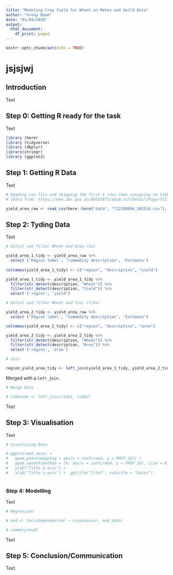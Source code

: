 ```yaml
---
title: "Modeling Crop Yield for Wheat on Meteo and Soild Data"
author: "Group Name"
date: "01/09/2020"
output:
  html_document:
    df_print: paged
---
```


```r
knitr::opts_chunk$set(echo = TRUE)
```
# jsjsjwj
## Introduction

Text\


## Step 0: Getting R ready for the task 

Text\

```r

library (here)
library (tidyverse) 
library (dbplyr)
library(stringr)
library (ggplot2)

```


## Step 1: Getting R Data

Text\

```r

# Reading csv file and skipping the first 4 rows then assigning to tibble (yield_area_raw)
# (Data from: https://www.abs.gov.au/AUSSTATS/abs@.nsf/DetailsPage/7121.02015-16?OpenDocument)

yield_area_raw <- read_csv(here::here("data", "7121DO004_201516.csv"), skip = 4)


```


## Step 2: Tyding Data

Text \

```r

# Select and filter Wheat and Area (ha)

yield_area_1_tidy <- yield_area_raw %>% 
  select ('Region label', 'Commodity description', 'Estimate')
  
colnames(yield_area_1_tidy) <- c("region", "description", "yield")

yield_area_1_tidy <- yield_area_1_tidy %>%  
  filter(str_detect(description, "Wheat")) %>% 
  filter(str_detect(description, "Yield")) %>% 
  select ('region', 'yield')

# Select and filter Wheat and Yiel (t/ha) 

yield_area_2_tidy <- yield_area_raw %>% 
  select ('Region label', 'Commodity description', 'Estimate')

colnames(yield_area_2_tidy) <- c("region", "description", "area")

yield_area_2_tidy <- yield_area_2_tidy %>%  
  filter(str_detect(description, "Wheat")) %>% 
  filter(str_detect(description, "Area")) %>% 
  select ('region', 'area')

# Join   

region_yield_area_tidy <- left_join(yield_area_1_tidy, yield_area_2_tidy)

```


Merged with a `left_join`. \


```r

# Merge Data 

# tibbname <- left_join(tibb1, tibb2)

```

Text \


## Step 3: Visualisation 

Text \


```r

# Visualising Data

# ggplot(mod_data) +
#   geom_point(mapping = aes(x = confirmed, y = PMSP_16)) +
#   geom_smooth(method = lm, aes(x = confirmed, y = PMSP_16), size = 0.5, se = FALSE) +
#   ylab("Title y-axis") +
#   xlab("Title x-axis") +  ggtitle("Titel", subtitle = "Dates")
    
```            



### Step 4: Modelling

Text \
   
```r

# Regression

# mod <- lm(independentvar ~ responsevar, mod_data)

# summary(mod)


```


Text \


## Step 5: Conclusion/Communication 

Text. 


